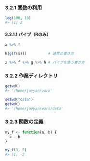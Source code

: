### 3.2.1 関数の利用

```r
log(100, 10)
#> [1] 2
```

#### 3.2.1.1 パイプ（Rのみ）

```r
x %>% f
```

```r
h(g(f(x)))          # 通常の書き方

x %>% f %>% g %>% h # パイプを使う書き方
```

### 3.2.2 作業ディレクトリ

```r
getwd()
#> '/home/jovyan/work'
```

```r
setwd("data")
getwd()
#> '/home/jovyan/work/data'
```

### 3.2.3 関数の定義

```r
my_f <- function(a, b) {
  a - b
}
```

```r
my_f(3, 5)
#> [1] -2
```

